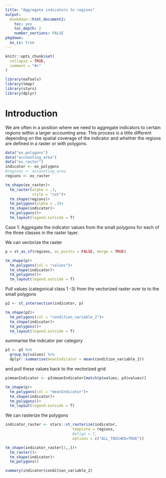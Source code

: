 ```yaml
---
title: "Aggregate indicators to regions"
output: 
  bookdown::html_document2:
    toc: yes
    toc_depth: 2
    number_sections: FALSE
pkgdown:
  as_is: true
---
```


```r
knitr::opts_chunk$set(
  collapse = TRUE,
  comment = "#>"
)
```

```r
library(eaTools)
library(tmap)
library(stars)
library(dplyr)

```

# Introduction
We are often in a position where we need to aggregate indicators to certain regions within a larger accounting area. This process is a little different depending on the spatial coverage of the indicator and whether the regions are defined in a raster or with polygons. 

```r
data("ex_polygons")
data("accounting_area")
data("ex_raster")
indicator <- ex_polygons
#regions <- accounting_area
regions <- ex_raster
```

```r
tm_shape(ex_raster)+
  tm_raster(alpha = .3,
            style = "cat")+
  tm_shape(regions)+
  tm_polygons(alpha = .3)+
  tm_shape(indicator)+
  tm_polygons()+
  tm_layout(legend.outside = T)
```

Case 1: Aggregate the indicator values from the small polygons for each of the three classes in the raster layer.

We can vectorize the raster
```r
p = st_as_sf(regions, as_points = FALSE, merge = TRUE)
```

```r
tm_shape(p)+
  tm_polygons(col = "values")+
  tm_shape(indicator)+
  tm_polygons()+
  tm_layout(legend.outside = T)
```

Pull values (categorical class 1 -3) from the vectorized raster over to to the small polygons 
```r
p2 <- st_intersection(indicator, p)
```

```r
tm_shape(p2)+
  tm_polygons(col = "condition_variable_2")+
  tm_shape(indicator)+
  tm_polygons()+
  tm_layout(legend.outside = T)
```
 
summarise the indicator per category
```r
p3 <- p2 %>%
  group_by(values) %>%
  dplyr::summarise(meanIndicator = mean(condition_variable_2))
```

and pull these values back to the vectorized grid
```r
p$meanIndicator <- p3$meanIndicator[match(p$values, p3$values)]
```

```r
tm_shape(p)+
  tm_polygons(col = "meanIndicator")+
  tm_shape(indicator)+
  tm_polygons()+
  tm_layout(legend.outside = T)
```

We can rasterize the polygons
```r
indicator_raster <- stars::st_rasterize(indicator,
                              template = regions,
                              #align = T,
                              options = c("ALL_TOUCHED=TRUE"))
```

```r
tm_shape(indicator_raster[3,,])+
  tm_raster()+
  tm_shape(indicator)+
  tm_polygons()
```


```r
summary(indicator$condition_variable_2)
```

